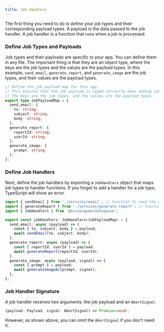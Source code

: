 ```yaml
---
title: Job Handlers
---
```


The first thing you need to do is define your job types and their corresponding payload types. A payload is the data passed to the job handler. A job handler is a function that runs when a job is processed.

### Define Job Types and Payloads

Job types and their payloads are specific to your app. You can define them in any file. The important thing is that they are an object type, where the keys are the job types and the values are the payload types. In this example, `send_email`, `generate_report`, and `generate_image` are the job types, and their values are the payload types.

```typescript
// Define the job payload map for this app.
// This ensures that the job payload is typed correctly when adding jobs.
// The keys are the job types, and the values are the payload types.
export type JobPayloadMap = {
  send_email: {
    to: string;
    subject: string;
    body: string;
  };
  generate_report: {
    reportId: string;
    userId: string;
  };
  generate_image: {
    prompt: string;
  };
};
```

### Define Job Handlers

Next, define the job handlers by exporting a `JobHandlers` object that maps job types to handler functions. If you forget to add a handler for a job type, TypeScript will show an error.

```typescript
import { sendEmail } from './services/email'; // Function to send the email
import { generateReport } from './services/generate-report'; // Function to generate the report
import { JobHandlers } from '@nicnocquee/dataqueue';

export const jobHandlers: JobHandlers<JobPayloadMap> = {
  send_email: async (payload) => {
    const { to, subject, body } = payload;
    await sendEmail(to, subject, body);
  },
  generate_report: async (payload) => {
    const { reportId, userId } = payload;
    await generateReport(reportId, userId);
  },
  generate_image: async (payload, signal) => {
    const { prompt } = payload;
    await generateImageAi(prompt, signal);
  },
};
```

### Job Handler Signature

A job handler receives two arguments: the job payload and an `AbortSignal`.

```typescript
(payload: Payload, signal: AbortSignal) => Promise<void>;
```

However, as shown above, you can omit the `AbortSignal` if you don't need it.
